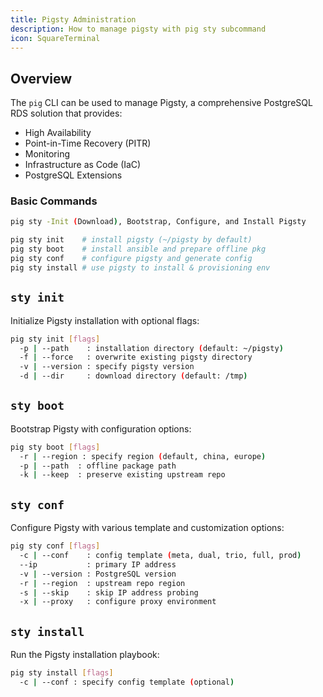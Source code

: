 ```yaml
---
title: Pigsty Administration
description: How to manage pigsty with pig sty subcommand
icon: SquareTerminal
---
```


## Overview

The `pig` CLI can be used to manage Pigsty, a comprehensive PostgreSQL RDS solution that provides:
- High Availability
- Point-in-Time Recovery (PITR)
- Monitoring
- Infrastructure as Code (IaC)
- PostgreSQL Extensions

### Basic Commands

```bash
pig sty -Init (Download), Bootstrap, Configure, and Install Pigsty

pig sty init    # install pigsty (~/pigsty by default)
pig sty boot    # install ansible and prepare offline pkg
pig sty conf    # configure pigsty and generate config
pig sty install # use pigsty to install & provisioning env
```

## `sty init`

Initialize Pigsty installation with optional flags:

```bash
pig sty init [flags]
  -p | --path    : installation directory (default: ~/pigsty)
  -f | --force   : overwrite existing pigsty directory
  -v | --version : specify pigsty version
  -d | --dir     : download directory (default: /tmp)
```

## `sty boot`

Bootstrap Pigsty with configuration options:

```bash
pig sty boot [flags]
  -r | --region : specify region (default, china, europe)
  -p | --path  : offline package path
  -k | --keep  : preserve existing upstream repo
```

## `sty conf`

Configure Pigsty with various template and customization options:

```bash
pig sty conf [flags]
  -c | --conf    : config template (meta, dual, trio, full, prod)
  --ip           : primary IP address
  -v | --version : PostgreSQL version
  -r | --region  : upstream repo region
  -s | --skip    : skip IP address probing
  -x | --proxy   : configure proxy environment
```

## `sty install`

Run the Pigsty installation playbook:

```bash
pig sty install [flags]
  -c | --conf : specify config template (optional)
```
